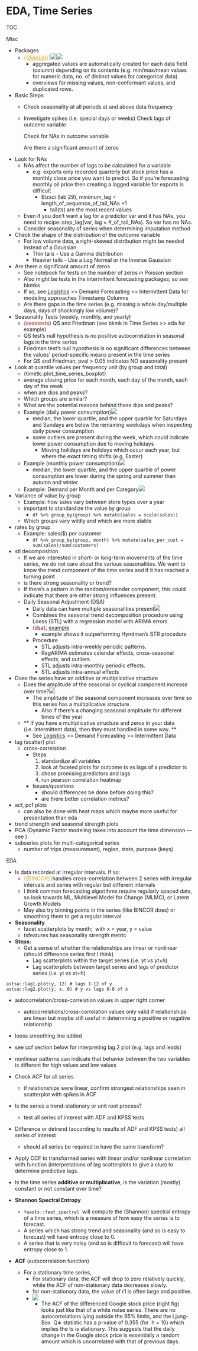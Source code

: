 # EDA, Time Series

TOC

Misc

-   Packages
    -   [{{]{style="color: goldenrod"}[diaquiri](https://ropensci.github.io/daiquiri/){style="color: goldenrod"}[}}]{style="color: goldenrod"}![](./_resources/EDA,_Time_Series.resources/image.1.png)![](./_resources/EDA,_Time_Series.resources/image.png)
        -   aggregated values are automatically created for each data field (column) depending on its contents (e.g. min/max/mean values for numeric data, no. of distinct values for categorical data)
        -   overviews for missing values, non-conformant values, and duplicated rows.
-   Basic Steps
    -   Check seasonality at all periods at and above data frequency

    -   Investigate spikes (i.e. special days or weeks) Check lags of outcome variable

        Check for NAs in outcome variable

        Are there a significant amount of zeros
-   Look for NAs
    -   NAs affect the number of lags to be calculated for a variable
        -   e.g. exports only recorded quarterly but stock price has a monthly close price you want to predict. So if you're forecasting monthly oil price then creating a lagged variable for exports is difficult
            -   Bizsci (lab 29), minimum_lag = length_of_sequence_of_tail_NAs +1 
                -   tail(ts) are the most recent values
    -   Even if you don't want a lag for a predictor var and it has NAs, you need to recipe::step_lag(var, lag = #\_of_tail_NAs). So var has no NAs.
    -   Consider seasonality of series when determining imputation method
-   Check the shape of the distribution of the outcome variable
    -   For low volume data, a right-skewed distribution might be needed instead of a Gaussian.
        -   Thin tails - Use a Gamma distribution
        -   Heavier tails - Use a Log Normal or the Inverse Gaussian
-   Are there a significant amount of zeros
    -   See notebook for tests on the number of zeros in Poisson section
    -   Also might be tests in the intermittent forecasting packages, so see bkmks
    -   If so, see [Logistics](Logistics) \>\> Demand Forecasting \>\> Intermittent Data for modeling approaches Timestamp Columns
    -   Are there gaps in the time series (e.g. missing a whole day/multiple days, days of shockingly low volume)?
-   Seasonality Tests (weekly, monthly, and yearly)
    -   [{seastests}]{style="color: #990000"} QS and Friedman (see bkmk in Time Series \>\> eda for example)
    -   QS test's null hypothesis is no positive autocorrelation in seasonal lags in the time series
    -   Friedman test's null hypothesis is no significant differences between the values' period-specific means present in the time series
    -   For QS and Friedman, pval \> 0.05 indicates NO seasonality present
-   Look at quantile values per frequency unit (by group and total)
    -   {timetk::plot_time_series_boxplot}
    -   average closing price for each month, each day of the month, each day of the week
    -   when are dips and peaks?
    -   Which groups are similar?
    -   What are the potential reasons behind these dips and peaks?
    -   Example (daily power consumption)![](./_resources/EDA,_Time_Series.resources/1-mDCO3WKk5gqfK-k-pf-p0g.jpeg)
        -   median, the lower quartile, and the upper quartile for Saturdays and Sundays are below the remaining weekdays when inspecting daily power consumption
        -   some outliers are present during the week, which could indicate lower power consumption due to moving holidays
            -   Moving holidays are holidays which occur each year, but where the exact timing shifts (e.g. Easter)
    -   Example (monthly power consumption)![](./_resources/EDA,_Time_Series.resources/1-ZKjg0i7fLRIWrys8phtCiw.jpeg)
        -   median, the lower quartile, and the upper quartile of power consumption are lower during the spring and summer than autumn and winter
    -   Example: Demand per Month and per Category![](./_resources/EDA,_Time_Series.resources/image.2.png)
-   Variance of value by group
    -   Example: how sales vary between store types over a year
    -   important to standardize the value by group
        -   `df %>% group_by(group) %>% mutate(sales = scale(sales))`
    -   Which groups vary wildly and which are more stable
-   rates by group
    -   Example: sales(\$) per customer
        -   `df %>% group_by(group, month) %>% mutate(sales_per_cust = sum(sales)/sum(customers)`
-   stl decomposition
    -   If we are interested in short- or long-term movements of the time series, we do not care about the various seasonalities. We want to know the trend component of the time series and if it has reached a turning point
    -   is there strong seasonality or trend?
    -   If there's a pattern in the random/remainder component, this could indicate that there are other strong influences present.
    -   Daily Seasonal Adjustment (DSA)
        -   Daily data can have multiple seasonalities present![](./_resources/EDA,_Time_Series.resources/1-D074QuDWqHGSttFx6tKgjg.jpeg)
        -   Combines the seasonal trend decomposition procedure using Loess (STL) with a regression model with ARIMA errors
        -   [{dsa}]{style="color: #990000"}, [example](https://towardsdatascience.com/seasonal-adjustment-of-daily-time-series-1bd2aa9b096d)
            -   example shows it outperforming Hyndman's STR procedure
        -   Procedure
            -   STL adjusts intra-weekly periodic patterns.
            -   RegARIMA estimates calendar effects, cross-seasonal effects, and outliers.
            -   STL adjusts intra-monthly periodic effects.
            -   STL adjusts intra-annual effects
-   Does the series have an additive or multiplicative structure
    -   Does the amplitude of the seasonal or cyclical component increase over time?![](./_resources/EDA,_Time_Series.resources/Screenshot%20(248).png)
        -   The amplitude of the seasonal component increases over time so this series has a multiplicative structure
            -   Also if there's a changing seasonal amplitude for different times of the year
    -   \*\* If you have a multiplicative structure and zeros in your data (i.e. intermittent data), then they must handled in some way. \*\*
        -   See [Logistics](Logistics) \>\> Demand Forecasting \>\> Intermittent Data
-   lag (scatter) plot
    -   cross-correlation
        -   Steps
            1.  standardize all variables
            2.  look at faceted plots for outcome ts vs lags of a predictor ts
            3.  chose promising predictors and lags
            4.  run pearson correlation heatmap
        -   Issues/questions
            -   should differences be done before doing this?
            -   are there better correlation metrics?
-   acf, pcf plots
    -   can also be done with heat maps which maybe more useful for presentation than eda
-   trend strength and seasonal strength plots
-   PCA (Dynamic Factor modeling takes into account the time dimension --- see )
-   subseries plots for multi-categorical series
    -   number of trips (measurement), region, state, purpose (keys)

EDA

-   Is data recorded at irregular intervals. If so:
    -   [{{BINCOR}}]{style="color: goldenrod"}handles cross-correlation between 2 series with irregular intervals and series with regular but different intervals
    -   I think common forecasting algorithms require regularly spaced data, so look towards ML, Multilevel Model for Change (MLMC), or Latent Growth Models
    -   May also try binning points in the series (like BINCOR does) or smoothing them to get a regular interval
-   **Seasonality**
    -   facet scatterplots by month;  with x = year, y = value
    -   tsfeatures has seasonality strength metric
-   **Steps:**
    -   Get a sense of whether the relationships are linear or nonlinear (should difference series first I think)
        -   Lag scatterplots within the target series (i.e. yt vs yt+h)
        -   Lag scatterplots between target series and lags of predictor series (i.e. yt vs xt+h)

```         
astsa::lag1.plot(y, 12) # lags 1-12 of y
astsa::lag2.plot(y, x, 8) # y vs lags 0-8 of x
```

-   autocorrelation/cross-correlation values in upper right corner

    -   autocorrelations/cross-correlation values only valid if relationships are linear but maybe still useful in determining a positive or negative relationship

-   loess smoothing line added

-   see ccf section below for interpreting lag.2 plot (e.g. lags and leads)

-   nonlinear patterns can indicate that behavior between the two variables is different for high values and low values

-   Check ACF for all series

    -   if relationships were linear, confirm strongest relationships seen in scatterplot with spikes in ACF

-   Is the series a trend-stationary or unit root process?

    -   test all series of interest with ADF and KPSS tests

-   Difference or detrend (according to results of ADF and KPSS tests) all series of interest

    -   should all series be required to have the same transform?

-   Apply CCF to transformed series with linear and/or nonlinear correlation with function (interpretations of lag scatterplots to give a clue) to determine predictive lags.

-   Is the time series **additive or multiplicative**, is the variation (mostly) constant or not constant over time?

-   **Shannon Spectral Entropy**

    -   `feasts::feat_spectral`  will compute the (Shannon) spectral entropy of a time series, which is a measure of how easy the series is to forecast.
    -   A series which has strong trend and seasonality (and so is easy to forecast) will have entropy close to 0.
    -   A series that is very noisy (and so is difficult to forecast) will have entropy close to 1.

-   **ACF** (autocorrelation function)

    -   For a stationary time series,
        -   For stationary data, the ACF will drop to zero relatively quickly, while the ACF of non-stationary data decreases slowly.
        -   for non-stationary data, the value of r1 is often large and positive.
        -   ![](./_resources/EDA,_Time_Series.resources/acfstationary-1.png)
            -   The ACF of the differenced Google stock price (right fig) looks just like that of a white noise series. There are no autocorrelations lying outside the 95% limits, and the Ljung-Box  Q∗ statistic has a p-value of 0.355 (for  h = 10) which implies the ts is stationary. This suggests that the daily change in the Google stock price is essentially a random amount which is uncorrelated with that of previous days.
